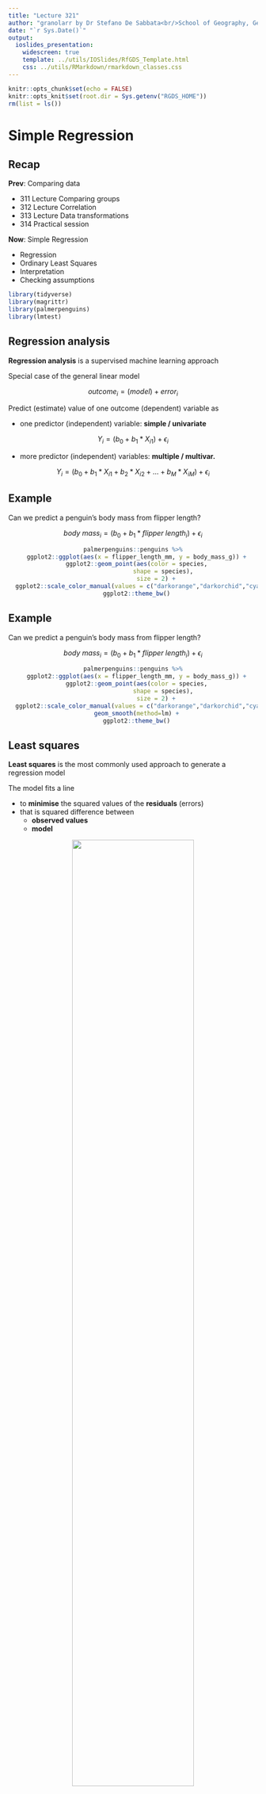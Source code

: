 ```yaml
---
title: "Lecture 321"
author: "granolarr by Dr Stefano De Sabbata<br/>School of Geography, Geology, and the Env.<br/>University of Leicester<br/><a href=\"https://github.com/r-for-geographic-data-science/granolarr\">github.com/sdesabbata/r-for-geographic-data-science</a><br/><a href=\"mailto:s.desabbata@le.ac.uk\">s.desabbata&commat;le.ac.uk</a> &vert; <a href=\"https://twitter.com/maps4thought\">&commat;maps4thought</a><br/>text and code licensed under <a href=\"https://www.gnu.org/licenses/gpl-3.0.html\">GNU GPL v3.0</a>"
date: "`r Sys.Date()`"
output:
  ioslides_presentation:
    widescreen: true
    template: ../utils/IOSlides/RfGDS_Template.html
    css: ../utils/RMarkdown/rmarkdown_classes.css
---
```


```r
knitr::opts_chunk$set(echo = FALSE)
knitr::opts_knit$set(root.dir = Sys.getenv("RGDS_HOME"))
rm(list = ls())
```

<style type="text/css">
.small_r_all pre{
  font-size: 16px !important;
  line-height: 18px !important;
}
.small_r_output pre:not(.prettyprint){
  font-size: 16px;
  line-height: 18px;
}
.verysmall_r_output pre:not(.prettyprint){
  font-size: 12px;
  line-height: 14px;
}
</style>



# Simple Regression


## Recap

**Prev**: Comparing data

- 311 Lecture Comparing groups
- 312 Lecture Correlation
- 313 Lecture Data transformations
- 314 Practical session

**Now**: Simple Regression

- Regression
- Ordinary Least Squares
- Interpretation
- Checking assumptions



```r
library(tidyverse)
library(magrittr)  
library(palmerpenguins)
library(lmtest)
```


## Regression analysis

**Regression analysis** is a supervised machine learning approach

Special case of the general linear model

$$outcome_i = (model) + error_i $$

Predict (estimate) value of one outcome (dependent) variable as

- one predictor (independent) variable: **simple / univariate**

$$Y_i = (b_0 + b_1 * X_{i1}) + \epsilon_i $$
    
- more predictor (independent) variables: **multiple / multivar.**

$$Y_i = (b_0 + b_1 * X_{i1} + b_2 * X_{i2} + \dots + b_M * X_{iM}) + \epsilon_i $$

## Example

Can we predict a penguin's body mass from flipper length?

$$body\ mass_i = (b_0 + b_1 * flipper\ length_{i}) + \epsilon_i $$

<center>
```r
palmerpenguins::penguins %>%
  ggplot2::ggplot(aes(x = flipper_length_mm, y = body_mass_g)) +
  ggplot2::geom_point(aes(color = species,
                 shape = species),
             size = 2) +
  ggplot2::scale_color_manual(values = c("darkorange","darkorchid","cyan4")) +
  ggplot2::theme_bw()
```
</center>


## Example

Can we predict a penguin's body mass from flipper length?

$$body\ mass_i = (b_0 + b_1 * flipper\ length_{i}) + \epsilon_i $$

<center>
```r
palmerpenguins::penguins %>%
  ggplot2::ggplot(aes(x = flipper_length_mm, y = body_mass_g)) +
  ggplot2::geom_point(aes(color = species,
                 shape = species),
             size = 2) +
  ggplot2::scale_color_manual(values = c("darkorange","darkorchid","cyan4")) +
  geom_smooth(method=lm) +
  ggplot2::theme_bw()
```
</center>



## Least squares

:::::: {.cols data-latex=""}

::: {.col data-latex="{0.5\textwidth}"}

**Least squares** is the most commonly used approach to generate a regression model

The model fits a line
    
- to **minimise** the squared values of the **residuals** (errors)
- that is squared difference between
    - **observed values**
    - **model**

:::

::: {.col data-latex="{0.5\textwidth}"}

<center>
![](images/489px-Linear_least_squares_example2.svg.png){width=70%}

<br/>
<font size="4"> 
by  Krishnavedala<br/>
via Wikimedia Commons,<br/>CC-BY-SA-3.0
</font>
</center>

:::
::::::

$$residual_i = observed_i - model_i$$
$$deviation = \sum_i(observed_i - model_i)^2$$


## Assumptions

- **Linearity**
    - the relationship is actually linear
- **Normality** of residuals
    - standard residuals are normally distributed with mean `0`
- **Homoscedasticity** of residuals
    - at each level of the predictor variable(s) the variance of the standard residuals should be the same (*homo-scedasticity*) rather than different (*hetero-scedasticity*) 
- **Independence** of residuals
    - adjacent standard residuals are not correlated


## stats::lm

<div class="small_r_all">

```r
bm_fl_model <-
  palmerpenguins::penguins %>%
  dplyr::filter(!is.na(body_mass_g) | !is.na(flipper_length_mm)) %$%
  stats::lm(body_mass_g ~ flipper_length_mm)

bm_fl_model %>%  
  summary()
```

</div>



## Overall fit

```r
bm_fl_model_summary <- bm_fl_model %>%
  summary()
```

The output indicates

- **p-value: < 2.2e-16**: $p<.01$ the model is significant
  - derived by comparing **F-statistic** (`r bm_fl_model_summary$fstatistic[1] %>% round(digits = 2)`) to F distribution having specified degrees of freedom (`r bm_fl_model_summary$fstatistic[2]`, `r bm_fl_model_summary$fstatistic[3]`)
  - Report as: F(`r bm_fl_model_summary$fstatistic[2]`, `r bm_fl_model_summary$fstatistic[3]`) = `r bm_fl_model_summary$fstatistic[1] %>% round(digits = 2)`
- **Adjusted R-squared: `r bm_fl_model_summary$adj.r.squared %>% round(digits = 4)`**: 
  - flipper length can account for `r (bm_fl_model_summary$adj.r.squared * 100) %>% round(digits = 2)`% variation in body mass
- **Coefficients**
  - Intercept estimate `r bm_fl_model_summary$coefficients[1,1] %>% round(digits = 4)` is significant
  - `flipper_length_mm` (slope) estimate `r bm_fl_model_summary$coefficients[2,1] %>% round(digits = 4)` is significant



## Outliers and influential cases

<div class="small_r_all">

```r
penguins_output <-
  palmerpenguins::penguins %>%
  dplyr::filter(!is.na(body_mass_g) | !is.na(flipper_length_mm)) %>%
  mutate(
    model_stdres = bm_fl_model %>% stats::rstandard(),
    model_cook_dist = bm_fl_model %>% stats::cooks.distance()
  )

penguins_output %>%
  dplyr::select(body_mass_g, model_stdres, model_cook_dist) %>%
  dplyr::filter(abs(model_stdres) > 2.58 | model_cook_dist > 1)
```

</div>

No influential cases (Cook's distance `> 1`) but there are a handful of outliers (4 abs std res `> 2.58`)


## Checking assumptions: normality

Shapiro-Wilk test for normality of standard residuals, 

- robust models: should be **not** significant 

:::::: {.cols data-latex=""}

::: {.col data-latex="{0.5\textwidth}"}

```r
penguins_output %$% 
  stats::shapiro.test(
    model_stdres
  )
```

<font size="4"> 
**Standard residuals are normally distributed!**
</font>

:::

::: {.col data-latex="{0.5\textwidth}"}

<center>
```r
penguins_output %>%
  ggplot2::ggplot(aes(x = model_stdres)) +
  ggplot2::geom_histogram(
    aes(
      y =..density..
    ),
    bins = 100
  ) + 
  ggplot2::stat_function(
    fun = dnorm, 
    args = list(
      mean = penguins_output %>% pull(model_stdres) %>% mean(),
      sd = penguins_output %>% pull(model_stdres) %>% sd()),
    colour = "red", size = 1)
```
</center>

:::
::::::

</div>



## Checking assumpt.: homoscedasticity

Breusch-Pagan test for homoscedasticity of standard residuals

- robust models: should be **not** significant

<div class="small_r_output">

:::::: {.cols data-latex=""}

::: {.col data-latex="{0.5\textwidth}"}

```r
bm_fl_model %>% 
  lmtest::bptest()
```

<font size="4"> 
**Standard residuals are homoscedastic!**
</font>

:::

::: {.col data-latex="{0.5\textwidth}"}

```r
bm_fl_model %>% 
  plot(which = c(1))
```

:::
::::::

</div>



## Checking assumptions: independence

Durbin-Watson test for the independence of residuals

- robust models: statistic should be close to 2 (advised between 1 and 3) and **not** significant

<div class="small_r_output">

```r
bm_fl_model %>%
  lmtest::dwtest()
```

</div>

<font size="4"> 
**Standard residuals are independent!**

Note: the result depends on the order of the data.
</font>



## Example

Yes, we can predict a penguin's body mass from flipper length!

$$body\ mass_i = (-5780.83 + 49.69 * flipper\ length_{i}) + \epsilon_i $$

<center>
```r
palmerpenguins::penguins %>%
  ggplot2::ggplot(aes(x = flipper_length_mm, y = body_mass_g)) +
  ggplot2::geom_point(aes(color = species,
                 shape = species),
             size = 2) +
  ggplot2::scale_color_manual(values = c("darkorange","darkorchid","cyan4")) +
  geom_smooth(method=lm) +
  ggplot2::theme_bw()
```
</center>


## Summary

Simple Regression

- Regression
- Ordinary Least Squares
- Interpretation
- Checking assumptions

**Next**: Multiple Regression

- Multiple regression
- Interpretation
- Checking assumptions

```r
rm(list = ls())
```
